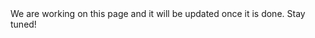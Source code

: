 

<Callout type="info" emoji="ℹ️">
  We are working on this page and it will be updated once it is done. Stay tuned!
</Callout>






<Pagination
  pages={pages}
/>
